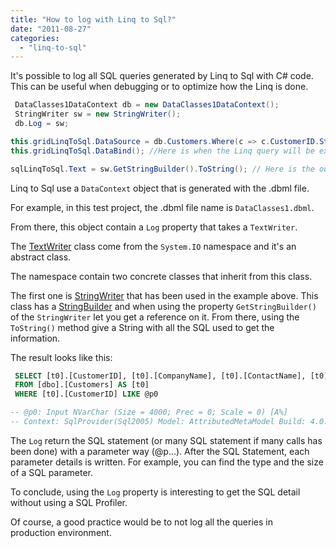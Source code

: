 ```yaml
---
title: "How to log with Linq to Sql?"
date: "2011-08-27"
categories: 
  - "linq-to-sql"
---
```


It's possible to log all SQL queries generated by Linq to Sql with C# code. This can be useful when debugging or to optimize how the Linq is done.


```csharp
 DataClasses1DataContext db = new DataClasses1DataContext(); 
 StringWriter sw = new StringWriter(); 
 db.Log = sw;

this.gridLinqToSql.DataSource = db.Customers.Where(c => c.CustomerID.StartsWith("A")); 
this.gridLinqToSql.DataBind(); //Here is when the Linq query will be executed.

sqlLinqToSql.Text = sw.GetStringBuilder().ToString(); // Here is the output of the SQL commands
```

Linq to Sql use a `DataContext` object that is generated with the .dbml file. 

For example, in this test project, the .dbml file name is `DataClasses1.dbml`. 

From there, this object contain a `Log` property that takes a `TextWriter`. 

The [TextWriter](http://msdn.microsoft.com/en-us/library/system.io.textwriter.aspx) class come from the `System.IO` namespace and it's an abstract class.

The namespace contain two concrete classes that inherit from this class. 

The first one is [StringWriter](http://msdn.microsoft.com/en-us/library/system.io.stringwriter.aspx) that has been used in the example above. 
This class has a [StringBuilder](http://msdn.microsoft.com/en-us/library/system.text.stringbuilder.aspx) and when using the property `GetStringBuilder()` of the `StringWriter` let you get a reference on it. From there, using the `ToString()` method give a String with all the SQL used to get the information.

The result looks like this:


```sql
 SELECT [t0].[CustomerID], [t0].[CompanyName], [t0].[ContactName], [t0].[ContactTitle] 
 FROM [dbo].[Customers] AS [t0] 
 WHERE [t0].[CustomerID] LIKE @p0

-- @p0: Input NVarChar (Size = 4000; Prec = 0; Scale = 0) [A%] 
-- Context: SqlProvider(Sql2005) Model: AttributedMetaModel Build: 4.0.30319.1 
```

The `Log` return the SQL statement (or many SQL statement if many calls has been done) with a parameter way (@p...). 
After the SQL Statement, each parameter details is written. For example, you can find the type and the size of a SQL parameter.

To conclude, using the `Log` property is interesting to get the SQL detail without using a SQL Profiler. 

Of course, a good practice would be to not log all the queries in production environment.